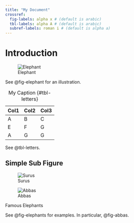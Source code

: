 ```yaml
---
title: "My Document"
crossref:
  fig-labels: alpha x # (default is arabic)
  tbl-labels: alpha A # (default is arabic)
  subref-labels: roman i # (default is alpha a)
---
```


# Introduction

![Elephant](img/painter.jpg){#fig-elephant}

See @fig-elephant for an illustration.

| Col1 | Col2 | Col3 |
| ---- | ---- | ---- |
| A    | B    | C    |
| E    | F    | G    |
| A    | G    | G    |

: My Caption {#tbl-letters}

See @tbl-letters.

## Simple Sub Figure

::: {#fig-elephants layout-ncol="2"}
![Surus](img/surus.jpg){#fig-surus}

![Abbas](img/abbas.jpg){#fig-abbas}

Famous Elephants
:::

See @fig-elephants for examples. In particular, @fig-abbas.
